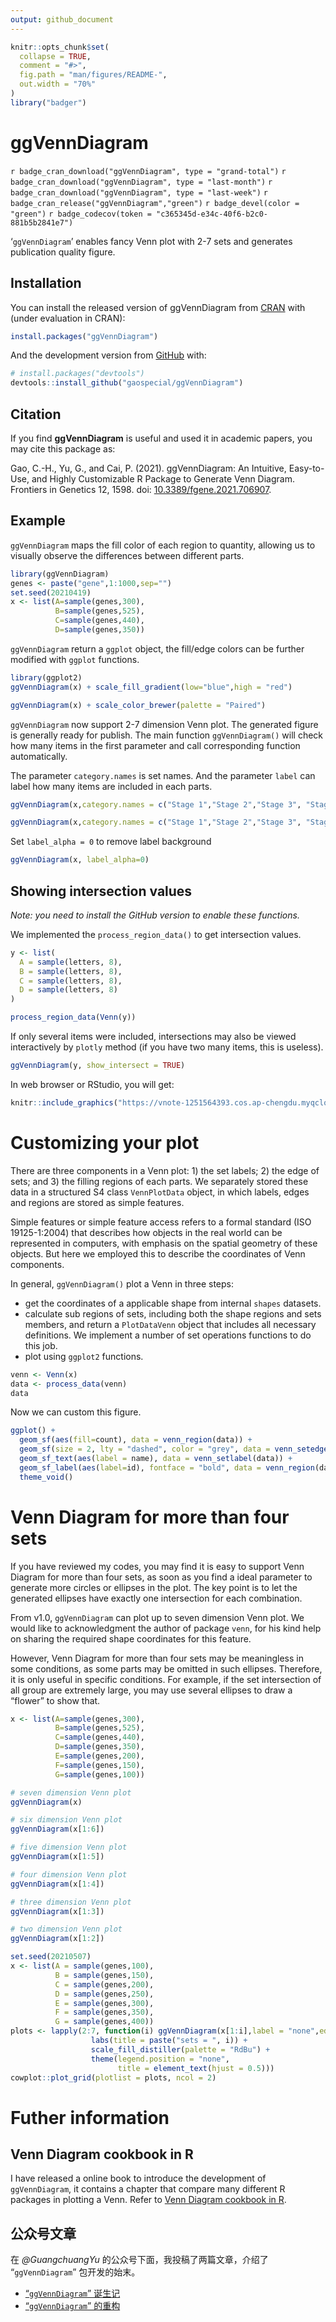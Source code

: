 ```yaml
---
output: github_document
---
```


<!-- README.md is generated from README.Rmd. Please edit that file -->

```r
knitr::opts_chunk$set(
  collapse = TRUE,
  comment = "#>",
  fig.path = "man/figures/README-",
  out.width = "70%"
)
library("badger")
```
# ggVennDiagram

<!-- badges: start -->
`r badge_cran_download("ggVennDiagram", type = "grand-total")`
`r badge_cran_download("ggVennDiagram", type = "last-month")`
`r badge_cran_download("ggVennDiagram", type = "last-week")`
`r badge_cran_release("ggVennDiagram","green")`
`r badge_devel(color = "green")`
`r badge_codecov(token = "c365345d-e34c-40f6-b2c0-881b5b2841e7")`
<!-- badges: end -->

'`ggVennDiagram`' enables fancy Venn plot with 2-7 sets and generates publication quality figure. 

## Installation

You can install the released version of ggVennDiagram from [CRAN](https://CRAN.R-project.org) with (under evaluation in CRAN):

``` r
install.packages("ggVennDiagram")
```

And the development version from [GitHub](https://github.com/) with:

``` r
# install.packages("devtools")
devtools::install_github("gaospecial/ggVennDiagram")
```


## Citation

If you find **ggVennDiagram** is useful and used it in academic papers, you may cite this package as:

Gao, C.-H., Yu, G., and Cai, P. (2021). ggVennDiagram: An Intuitive, Easy-to-Use, and Highly Customizable R Package to Generate Venn Diagram. Frontiers in Genetics 12, 1598. doi: [10.3389/fgene.2021.706907](https://www.frontiersin.org/articles/10.3389/fgene.2021.706907/full).



## Example

`ggVennDiagram` maps the fill color of each region to quantity, allowing us to visually observe the differences between different parts. 

```r
library(ggVennDiagram)
genes <- paste("gene",1:1000,sep="")
set.seed(20210419)
x <- list(A=sample(genes,300),
          B=sample(genes,525),
          C=sample(genes,440),
          D=sample(genes,350))
```




`ggVennDiagram` return a `ggplot` object, the fill/edge colors can be further modified with `ggplot` functions.

```r
library(ggplot2)
ggVennDiagram(x) + scale_fill_gradient(low="blue",high = "red")

ggVennDiagram(x) + scale_color_brewer(palette = "Paired")
```

`ggVennDiagram` now support 2-7 dimension Venn plot. The generated figure is generally ready for publish. The main function `ggVennDiagram()` will check how many items in the first parameter and call corresponding function automatically.

The parameter `category.names` is set names. And the parameter `label` can label how many items are included in each parts.

```r
ggVennDiagram(x,category.names = c("Stage 1","Stage 2","Stage 3", "Stage4"))

ggVennDiagram(x,category.names = c("Stage 1","Stage 2","Stage 3", "Stage4"), label = "none")
```

Set `label_alpha = 0` to remove label background

```r
ggVennDiagram(x, label_alpha=0)
```

## Showing intersection values

*Note: you need to install the GitHub version to enable these functions.*

We implemented the `process_region_data()` to get intersection values.

```r
y <- list(
  A = sample(letters, 8),
  B = sample(letters, 8),
  C = sample(letters, 8),
  D = sample(letters, 8)
)

process_region_data(Venn(y))
```

If only several items were included, intersections may also be viewed interactively by `plotly` method (if you have two many items, this is useless).


```r
ggVennDiagram(y, show_intersect = TRUE)
```



In web browser or RStudio, you will get:

```r
knitr::include_graphics("https://vnote-1251564393.cos.ap-chengdu.myqcloud.com/typora-img/intersection.gif")
```

# Customizing your plot

There are three components in a Venn plot: 1) the set labels; 2) the edge of sets;
and 3) the filling regions of each parts. We separately stored these data in a structured S4 class
`VennPlotData` object, in which labels, edges and regions are stored as simple features. 

Simple features or simple feature access refers to a formal standard (ISO 19125-1:2004) that describes how objects in the real world can be represented in computers, with emphasis on the spatial geometry of these objects. But here we employed this to describe the coordinates of Venn
components.

In general, `ggVennDiagram()` plot a Venn in three steps:

- get the coordinates of a applicable shape from internal `shapes` datasets.
- calculate sub regions of sets, including both the shape regions and sets members,
  and return a `PlotDataVenn` object that includes all necessary definitions.
  We implement a number of set operations functions to do this job.
- plot using `ggplot2` functions.


```r
venn <- Venn(x)
data <- process_data(venn)
data
```

Now we can custom this figure.

```r
ggplot() +
  geom_sf(aes(fill=count), data = venn_region(data)) +
  geom_sf(size = 2, lty = "dashed", color = "grey", data = venn_setedge(data), show.legend = F) +
  geom_sf_text(aes(label = name), data = venn_setlabel(data)) +
  geom_sf_label(aes(label=id), fontface = "bold", data = venn_region(data)) +
  theme_void()
```



# Venn Diagram for more than four sets

If you have reviewed my codes, you may find it is easy to support Venn Diagram for more than four sets,
as soon as you find a ideal parameter to generate more circles or ellipses in the plot. 
The key point is to let the generated ellipses have exactly one intersection for each combination.


From v1.0, `ggVennDiagram` can plot up to seven dimension Venn plot. 
We would like to acknowledgment the author of package `venn`, for his kind help on
sharing the required shape coordinates for this feature.

However, Venn Diagram for more than four sets may be meaningless in some conditions, 
as some parts may be omitted in such ellipses. Therefore, it is only useful in specific conditions. 
For example, if the set intersection of all group are extremely large, you may use several
ellipses to draw a "flower" to show that.


```r
x <- list(A=sample(genes,300),
          B=sample(genes,525),
          C=sample(genes,440),
          D=sample(genes,350),
          E=sample(genes,200),
          F=sample(genes,150),
          G=sample(genes,100))

# seven dimension Venn plot
ggVennDiagram(x)

# six dimension Venn plot
ggVennDiagram(x[1:6])

# five dimension Venn plot
ggVennDiagram(x[1:5])

# four dimension Venn plot
ggVennDiagram(x[1:4])

# three dimension Venn plot
ggVennDiagram(x[1:3])

# two dimension Venn plot
ggVennDiagram(x[1:2])
```

```r
set.seed(20210507)
x <- list(A = sample(genes,100),
          B = sample(genes,150),
          C = sample(genes,200),
          D = sample(genes,250),
          E = sample(genes,300),
          F = sample(genes,350),
          G = sample(genes,400))
plots <- lapply(2:7, function(i) ggVennDiagram(x[1:i],label = "none",edge_size = 2) + 
                  labs(title = paste("sets = ", i)) + 
                  scale_fill_distiller(palette = "RdBu") +
                  theme(legend.position = "none",
                        title = element_text(hjust = 0.5)))
cowplot::plot_grid(plotlist = plots, ncol = 2)
```


# Futher information

## Venn Diagram cookbook in R

I have released a online book to introduce the development of `ggVennDiagram`,
it contains a chapter that compare many different R packages in plotting a Venn.
Refer to [Venn Diagram cookbook in R](https://venn.bio-spring.top).

## 公众号文章

在 *@GuangchuangYu* 的公众号下面，我投稿了两篇文章，介绍了 "`ggVennDiagram`" 包开发的始末。

* ["`ggVennDiagram`" 诞生记](https://mp.weixin.qq.com/s/peNWKC5m7EWEv6w3m4rsIA)
* ["`ggVennDiagram`" 的重构](https://mp.weixin.qq.com/s/6kDXPrJRyXab6HpVjq6JBw)

